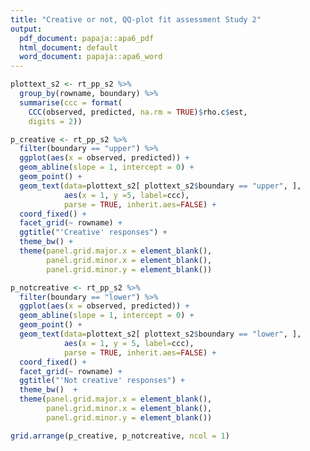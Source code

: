 ```yaml
---
title: "Creative or not, QQ-plot fit assessment Study 2"
output:
  pdf_document: papaja::apa6_pdf
  html_document: default
  word_document: papaja::apa6_word
---
```

```r
plottext_s2 <- rt_pp_s2 %>% 
  group_by(rowname, boundary) %>% 
  summarise(ccc = format(
    CCC(observed, predicted, na.rm = TRUE)$rho.c$est, 
    digits = 2))

p_creative <- rt_pp_s2 %>% 
  filter(boundary == "upper") %>% 
  ggplot(aes(x = observed, predicted)) +
  geom_abline(slope = 1, intercept = 0) +
  geom_point() +
  geom_text(data=plottext_s2[ plottext_s2$boundary == "upper", ],
            aes(x = 1, y =5, label=ccc), 
            parse = TRUE, inherit.aes=FALSE) +
  coord_fixed() +
  facet_grid(~ rowname) +
  ggtitle("'Creative' responses") +
  theme_bw() +
  theme(panel.grid.major.x = element_blank(),
        panel.grid.minor.x = element_blank(),
        panel.grid.minor.y = element_blank())

p_notcreative <- rt_pp_s2 %>% 
  filter(boundary == "lower") %>% 
  ggplot(aes(x = observed, predicted)) +
  geom_abline(slope = 1, intercept = 0) +
  geom_point() +
  geom_text(data=plottext_s2[ plottext_s2$boundary == "lower", ],
            aes(x = 1, y = 5, label=ccc), 
            parse = TRUE, inherit.aes=FALSE) +
  coord_fixed() +
  facet_grid(~ rowname) +
  ggtitle("'Not creative' responses") +
  theme_bw()  +
  theme(panel.grid.major.x = element_blank(),
        panel.grid.minor.x = element_blank(),
        panel.grid.minor.y = element_blank())

grid.arrange(p_creative, p_notcreative, ncol = 1)
```



